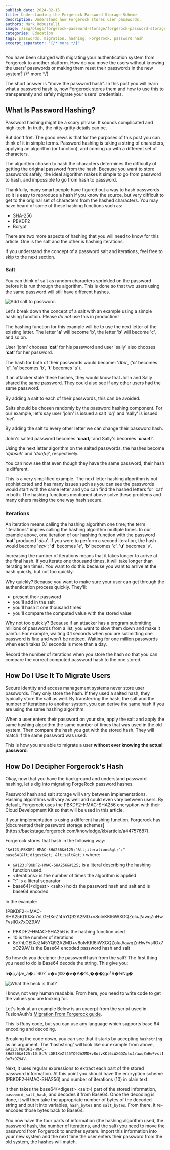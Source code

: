 ```yaml
---
publish_date: 2024-02-15
title: Understanding the Forgerock Password Storage Scheme
description: Understand how Forgerock stores user passwords.
authors: Mark Robustelli
image: /img/blogs/forgerock-password-storage/forgerock-password-storage.png
categories: Education
tags: passwords, migration, hashing, Forgerock, password hash
excerpt_separator: "{/* more */}"
---
```


You have been charged with migrating your authentication system from Forgerock to another platform. How do you move the users without knowing the users' passwords or making them reset their passwords in the new system?
{/* more */}

The short answer is "move the password hash". In this post you will learn what a password hash is, how Forgerock stores them and how to use this to transparently and safely migrate your users' credentials.

## What Is Password Hashing?

Password hashing might be a scary phrase. It sounds complicated and high-tech. In truth, the nitty-gritty details can be. 

But don't fret. The good news is that for the purposes of this post you can think of it in simple terms. Password hashing is taking a string of characters, applying an algorithm (or function), and coming up with a different set of characters. 

The algorithm chosen to hash the characters determines the difficulty of getting the original password from the hash. Because you want to store passwords safely, the ideal algorithm makes it simple to go from password to hash, and impossible to go from hash to password.

Thankfully, many smart people have figured out a way to hash passwords so it is easy to reproduce a hash if you know the source, but very difficult to get to the original set of characters from the hashed characters. You may have heard of some of these hashing functions such as:

 * SHA-256
 * PBKDF2
 * Bcrypt

There are two more aspects of hashing that you will need to know for this article. One is the salt and the other is hashing iterations.

<Aside type="note">
If you understand the concept of a password salt and iterations, feel free to skip to the next section.
</Aside>

### Salt

You can think of salt as random characters sprinkled on the password before it is run through the algorithm. This is done so that two users using the same password will still have different hashes.

![Add salt to password.](/img/blogs/forgerock-password-storage/password-salt.jpg)

Let's break down the concept of a salt with an example using a simple hashing function. Please *do not* use this in production!

The hashing function for this example will be to use the next letter of the existing letter. The letter '**a**' will become 'b', the letter '**b**' will become 'c', and so on.

User 'john' chooses '**cat**' for his password and user 'sally' also chooses '**cat**' for her password.

The hash for both of their passwords would become: '*dbu*', ('**c**' becomes '*d*', '**a**' becomes '*b*', '**t**' becomes '*u*').

If an attacker stole these hashes, they would know that John and Sally shared the same password. They could also see if any other users had the same password.

By adding a salt to each of their passwords, this can be avoided.

Salts should be chosen randomly by the password hashing component. For our example, let's say user 'john' is issued a salt '*orj*' and 'sally' is issued '*nei*'.

By adding the salt to every other letter we can change their password hash.

John's salted password becomes '**c***o***a***r***t***j*' and Sally's becomes '**c***n***a***e***t***i*'.

Using the next letter algorithm on the salted passwords, the hashes become '*dpbsuk*' and '*dobfuj*', respectively.

You can now see that even though they have the same password, their hash is different.

This is a very simplified example. The next letter hashing algorithm is not sophisticated and has many issues such as you can see the passwords would start with the same letter and you can find the hashed letters for 'cat' in both. The hashing functions mentioned above solve these problems and many others making the one way hash secure.

### Iterations

An iteration means calling the hashing algorithm one time; the term "iterations" implies calling the hashing algorithm multiple times. In our example above, one iteration of our hashing function with the password '**cat**' produced '*dbu*'. If you were to perform a second iteration, the hash would become '*ecv*': '**d**' becomes '*e*', '**b**' becomes '*c*', '**u**' becomes '*v*'. 

Increasing the number of iterations means that it takes longer to arrive at the final hash. If you iterate one thousand times, it will take longer than iterating ten times. You want to do this because you want to arrive at the hash quickly, but not too quickly. 

Why quickly? Because you want to make sure your user can get through the authentication process quickly. They'll:

* present their password
* you'll add in the salt
* you'll hash it one thousand times
* you'll compare the computed value with the stored value

Why not too quickly? Because if an attacker has a program submitting millions of passwords from a list, you want to slow them down and make it painful. For example, waiting 0.1 seconds when you are submitting one password is fine and won't be noticed. Waiting for one million passwords when each takes 0.1 seconds is more than a day.

Record the number of iterations when you store the hash so that you can compare the correct computed password hash to the one stored.

## How Do I Use It To Migrate Users

Secure identity and access management systems never store user passwords. They only store the hash. If they used a salted hash, they typically store the salt as well. By transferring the hash, the salt and the number of iterations to another system, you can derive the same hash if you are using the same hashing algorithm. 

When a user enters their password on your site, apply the salt and apply the same hashing algorithm the same number of times that was used in the old system. Then compare the hash you get with the stored hash. They will match if the same password was used. 

This is how you are able to migrate a user **without ever knowing the actual password**.

## How Do I Decipher Forgerock's Hash
Okay, now that you have the background and understand password hashing, let's dig into migrating ForgeRock password hashes.

Password hash and salt storage will vary between implementations. Hashing algorithms will vary as well and could even vary between users. By default, Forgerock uses the PBKDF2-HMAC-SHA256 encryption with their Cloud Development Kit so that will be used in this article.

<Aside type="note">
If your implementation is using a different hashing function, Forgerock has [documented their password storage schemes](https://backstage.forgerock.com/knowledge/kb/article/a44757687).
</Aside>

Forgerock stores that hash in the following way: 

`"&#123;PBKDF2-HMAC-SHA256&#125;"&lt;iterations&gt;":" base64(&lt;digest&gt; &lt;salt&gt;)` where:

- `&#123;PBKDF2-HMAC-SHA256&#125;` is a literal describing the hashing function used.
- &lt;iterations&gt; is the number of times the algorithm is applied
- ":" is a literal separator
- base64(&lt;digest&gt; &lt;salt&gt;) holds the password hash and salt and is base64 encoded

In the example:

&#123;PBKDF2-HMAC-SHA256&#125;10:8c7nLGEIXeZf45YQ92A2MD+v8olvKKl6iWXGQZoluJ/awqZnHwFvslIOx7xOZ9AV
  
  - PBKDF2-HMAC-SHA256 is the hashing function used
  - 10 is the number of iterations
  - 8c7nLGEIXeZf45YQ92A2MD+v8olvKKl6iWXGQZoluJ/awqZnHwFvslIOx7xOZ9AV is the Base64 encoded password hash and salt

So how do you decipher the password hash from the salt? The first thing you need to do is Base64 decode the string. This give you:

 ñ�￹ç,a￹]æ_ã�￹÷`60?¯ò�￹o(©z�￹e�￹A�￹%¸�￹�￹�￹¦g￹o²R￹�￹¼Ng�

 ![What the heck is that?](/img/blogs/forgerock-password-storage/what-the-heck.jpg)
 
 I know, not very human readable. From here, you need to write code to get the values you are looking for. 
 
Let's look at an example Below is an excerpt from the script used in FusionAuth's [Migration From Forgerock guide](/docs/lifecycle/migrate-users/bulk/forgerock).

<RemoteCode url="https://raw.githubusercontent.com/FusionAuth/fusionauth-import-scripts/master/forgerock/import.rb" lang="ruby" tags="ForgerockPasswordHash" />

This is Ruby code, but you can use any language which supports base 64 encoding and decoding. 

Breaking the code down, you can see that it starts by accepting `hashstring` as an argument. The 'hashstring' will look like our example from above, `&#123;PBKDF2-HMAC-SHA256&#125;10:8c7nLGEIXeZf45YQ92A2MD+v8olvKKl6iWXGQZoluJ/awqZnHwFvslIOx7xOZ9AV`. 

Next, it uses regular expressions to extract each part of the stored password information. At this point you should have the encryption scheme (PBKDF2-HMAC-SHA256) and number of iterations (10) in plain text. 

It then takes the base64(&lt;digest&gt; &lt;salt&gt;) part of the stored information, `password_salt_hash`, and decodes it from Base64. Once the decoding is done, it will then take the appropriate number of bytes of the decoded string and put it into variables, `hash_bytes` and `salt_bytes`. From there, it re-encodes those bytes back to Base64.

You now have the four parts of information (the hashing algorithm used, the password hash, the number of iterations, and the salt) you need to move the password from Forgerock to another system. Import this information into your new system and the next time the user enters their password from the old system, the hashes will match.


